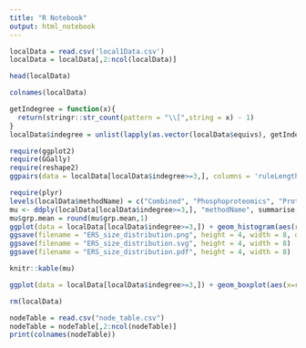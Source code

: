 ```yaml
---
title: "R Notebook"
output: html_notebook
---
```


```r
localData = read.csv('local1Data.csv')
localData = localData[,2:ncol(localData)]
```

```r
head(localData)
```

```r
colnames(localData)
```

```r
getIndegree = function(x){
  return(stringr::str_count(pattern = "\\[",string = x) - 1)
}
localData$indegree = unlist(lapply(as.vector(localData$equivs), getIndegree))
```

```r
require(ggplot2)
require(GGally)
require(reshape2)
ggpairs(data = localData[localData$indegree>=3,], columns = 'ruleLengths', aes(color = methodName, shape = methodName), showStrips = FALSE) 
```

```r
require(plyr)
levels(localData$methodName) = c("Combined", "Phosphoproteomics", "Proteomics", "Transcriptomics")
mu <- ddply(localData[localData$indegree>=3,], "methodName", summarise, grp.mean=mean(ruleLengths))
mu$grp.mean = round(mu$grp.mean,1)
ggplot(data = localData[localData$indegree>=3,]) + geom_histogram(aes(ruleLengths), bins = 20) + theme_bw() + theme(panel.grid.minor = element_line(color = 'grey', size = 0.25, linetype = 2), text = element_text(size = 14))  + ylab("Count") + scale_x_continuous(name = "Size of ERS") + facet_wrap(vars(methodName), nrow=1, scales="free_y") + geom_vline(data = mu, aes(xintercept=grp.mean), color='red',linetype='dashed') + geom_label(data = mu, y = Inf, x=Inf, vjust=2, hjust=2, aes(label=grp.mean), color = 'red') + facet_wrap(vars(methodName), nrow=1, scales="free_y")
ggsave(filename = "ERS_size_distribution.png", height = 4, width = 8, dpi = 600)
ggsave(filename = "ERS_size_distribution.svg", height = 4, width = 8)
ggsave(filename = "ERS_size_distribution.pdf", height = 4, width = 8)
```
```r
knitr::kable(mu)
```

```r
ggplot(data = localData[localData$indegree>=3,]) + geom_boxplot(aes(x=ruleLengths,y=methodName))
```
```r
rm(localData)
```

```r
nodeTable = read.csv("node_table.csv")
nodeTable = nodeTable[,2:ncol(nodeTable)]
print(colnames(nodeTable))
```
```r



```

